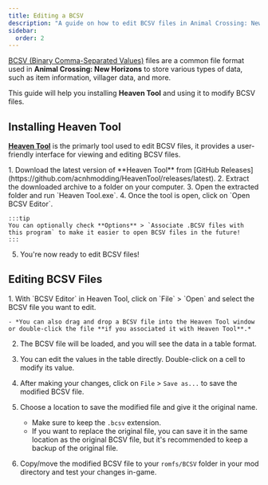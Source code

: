 ```yaml
---
title: Editing a BCSV
description: "A guide on how to edit BCSV files in Animal Crossing: New Horizons."
sidebar:
  order: 2
---
```


[BCSV (Binary Comma-Separated Values)](/documentation/file-formats/bcsv) files are a common file format used in **Animal Crossing: New Horizons** to store various types of data, such as item information, villager data, and more.

This guide will help you installing **Heaven Tool** and using it to modify BCSV files.

## Installing Heaven Tool
**[Heaven Tool](/tools/heaven-tool)** is the primarly tool used to edit BCSV files, it provides a user-friendly interface for viewing and editing BCSV files.


<Steps>
1. Download the latest version of **Heaven Tool** from [GitHub Releases](https://github.com/acnhmodding/HeavenTool/releases/latest).
2. Extract the downloaded archive to a folder on your computer.
3. Open the extracted folder and run `Heaven Tool.exe`.
4. Once the tool is open, click on `Open BCSV Editor`.

    :::tip
    You can optionally check **Options** > `Associate .BCSV files with this program` to make it easier to open BCSV files in the future!
    :::
5. You're now ready to edit BCSV files!
</Steps>

## Editing BCSV Files
<Steps>
1. With `BCSV Editor` in Heaven Tool, click on `File` > `Open` and select the BCSV file you want to edit.

    - *You can also drag and drop a BCSV file into the Heaven Tool window or double-click the file **if you associated it with Heaven Tool**.*
2. The BCSV file will be loaded, and you will see the data in a table format.
3. You can edit the values in the table directly. Double-click on a cell to modify its value.
4. After making your changes, click on `File` > `Save as...` to save the modified BCSV file.
5. Choose a location to save the modified file and give it the original name.

    - Make sure to keep the `.bcsv` extension.
    - If you want to replace the original file, you can save it in the same location as the original BCSV file, but it's recommended to keep a backup of the original file.
    
6. Copy/move the modified BCSV file to your `romfs/BCSV` folder in your mod directory and test your changes in-game.
</Steps>
